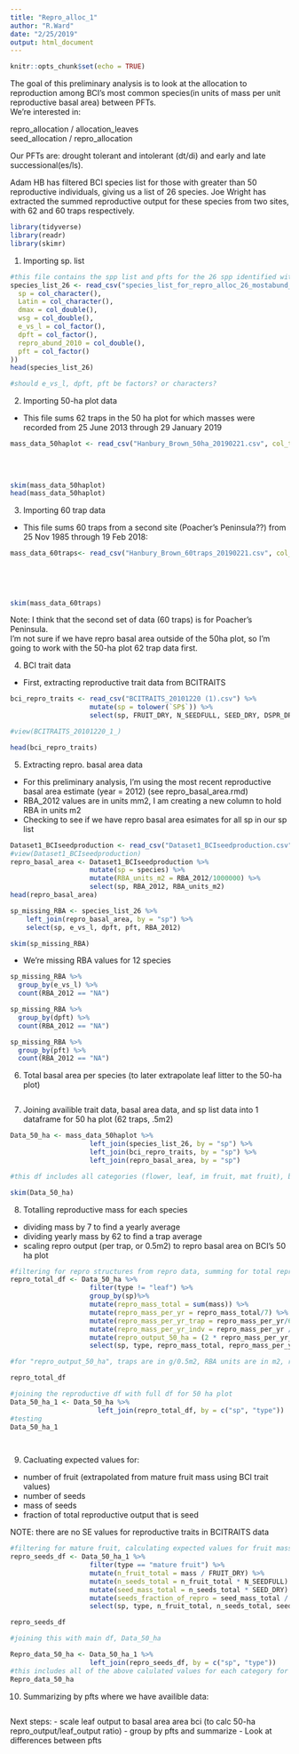 ```yaml
---
title: "Repro_alloc_1"
author: "R.Ward"
date: "2/25/2019"
output: html_document
---
```


```r
knitr::opts_chunk$set(echo = TRUE)
```

The goal of this preliminary analysis is to look at the allocation to reproduction among BCI's most common species(in units of mass per unit reproductive basal area) between PFTs.     
We're interested in:   

repro_allocation / allocation_leaves  
seed_allocation / repro_allocation  

Our PFTs are: drought tolerant and intolerant (dt/di) and early and late successional(es/ls).  

Adam HB has filtered BCI species list for those with greater than 50 reproductive individuals, giving us a list of 26 species. Joe Wright has extracted the summed reproductive output for these species from two sites, with 62 and 60 traps respectively.


```r
library(tidyverse)
library(readr)
library(skimr)
```
1.  Importing sp. list  
```r
#this file contains the spp list and pfts for the 26 spp identified with more than 50 repro individuals
species_list_26 <- read_csv("species_list_for_repro_alloc_26_mostabund_sp.csv", col_types = cols(
  sp = col_character(),
  Latin = col_character(),
  dmax = col_double(),
  wsg = col_double(),
  e_vs_l = col_factor(),
  dpft = col_factor(),
  repro_abund_2010 = col_double(),
  pft = col_factor()
))
head(species_list_26)

#should e_vs_l, dpft, pft be factors? or characters? 

```

2. Importing 50-ha plot data  
- This file sums 62 traps in the 50 ha plot for which masses were recorded from 25 June 2013 through 29 January 2019
```r
mass_data_50haplot <- read_csv("Hanbury_Brown_50ha_20190221.csv", col_types = cols(sp = col_character(), 
                                                                                   type = col_factor(), 
                                                                                   mass = col_double(),
                                                                                   Freq = col_double())
                                                                                      )
skim(mass_data_50haplot)
head(mass_data_50haplot)

```

3. Importing 60 trap data  
- This file sums 60 traps from a second site (Poacher's Peninsula??) from 25 Nov 1985 through 19 Feb 2018:
```r
mass_data_60traps<- read_csv("Hanbury_Brown_60traps_20190221.csv", col_types = cols(
                                                                                      sp = col_character(), 
                                                                                      type = col_factor(), 
                                                                                      mass = col_double(),
                                                                                      Freq = col_double()
                                                                                      ))
skim(mass_data_60traps)
```


Note: I think that the second set of data (60 traps) is for Poacher's Peninsula.    
I'm not sure if we have repro basal area outside of the 50ha plot, so I'm going to work with the 50-ha plot 62 trap data first.   

4. BCI trait data  
- First, extracting reproductive trait data from BCITRAITS 

```r
bci_repro_traits <- read_csv("BCITRAITS_20101220 (1).csv") %>%
                    mutate(sp = tolower(`SP$`)) %>%
                    select(sp, FRUIT_DRY, N_SEEDFULL, SEED_DRY, DSPR_DRY)

#view(BCITRAITS_20101220_1_)

head(bci_repro_traits) 
```

5. Extracting repro. basal area data
 - For this preliminary analysis, I'm using the most recent reproductive basal area estimate (year = 2012) (see repro_basal_area.rmd)
 - RBA_2012 values are in units mm2, I am creating a new column to hold RBA in units m2
 - Checking to see if we have repro basal area esimates for all sp in our sp list
```r
Dataset1_BCIseedproduction <- read_csv("Dataset1_BCIseedproduction.csv")
#view(Dataset1_BCIseedproduction)
repro_basal_area <- Dataset1_BCIseedproduction %>%
                    mutate(sp = species) %>%
                    mutate(RBA_units_m2 = RBA_2012/1000000) %>%
                    select(sp, RBA_2012, RBA_units_m2)
head(repro_basal_area)

sp_missing_RBA <- species_list_26 %>%
    left_join(repro_basal_area, by = "sp") %>%
    select(sp, e_vs_l, dpft, pft, RBA_2012)

skim(sp_missing_RBA)
```

- We're missing RBA values for 12 species
```r
sp_missing_RBA %>%
  group_by(e_vs_l) %>%
  count(RBA_2012 == "NA")

sp_missing_RBA %>%
  group_by(dpft) %>%
  count(RBA_2012 == "NA")

sp_missing_RBA %>%
  group_by(pft) %>%
  count(RBA_2012 == "NA")
```

6. Total basal area per species (to later extrapolate leaf litter to the 50-ha plot)
```r

```


7. Joining availible trait data, basal area data, and sp list data into 1 dataframe for 50 ha plot (62 traps, .5m2)

```r
Data_50_ha <- mass_data_50haplot %>%
                    left_join(species_list_26, by = "sp") %>%
                    left_join(bci_repro_traits, by = "sp") %>%
                    left_join(repro_basal_area, by = "sp")

#this df includes all categories (flower, leaf, im fruit, mat fruit), bci repro traits, repro abund, pfts 

skim(Data_50_ha)

```

8. Totalling reproductive mass for each species
  - dividing mass by 7 to find a yearly average
  - dividing yearly mass by 62 to find a trap average
  - scaling repro output (per trap, or 0.5m2) to repro basal area on BCI's 50 ha plot 
  


        
```r
#filtering for repro structures from repro data, summing for total repro mass per sp, and per reproductive individuals of that sp
repro_total_df <- Data_50_ha %>%
                    filter(type != "leaf") %>%
                    group_by(sp)%>%
                    mutate(repro_mass_total = sum(mass)) %>%
                    mutate(repro_mass_per_yr = repro_mass_total/7) %>%
                    mutate(repro_mass_per_yr_trap = repro_mass_per_yr/62) %>%
                    mutate(repro_mass_per_yr_indv = repro_mass_per_yr / repro_abund_2010) %>%
                    mutate(repro_output_50_ha = (2 * repro_mass_per_yr_trap * RBA_units_m2)) %>%
                    select(sp, type, repro_mass_total, repro_mass_per_yr_indv, repro_mass_per_yr, repro_mass_per_yr_trap, repro_output_50_ha)

#for "repro_output_50_ha", traps are in g/0.5m2, RBA units are in m2, reult is in g/yr output for reproductive basal area

repro_total_df

#joining the reproductive df with full df for 50 ha plot 
Data_50_ha_1 <- Data_50_ha %>%
                      left_join(repro_total_df, by = c("sp", "type"))
#testing
Data_50_ha_1 

              
```

9. Cacluating expected values for:  
- number of fruit (extrapolated from mature fruit mass using BCI trait values)
- number of seeds
- mass of seeds
- fraction of total reproductive output that is seed

NOTE: there are no SE values for reproductive traits in BCITRAITS data

```r
#filtering for mature fruit, calculating expected values for fruit mass, seed #, seed mass, seed_mass/repro_mass
repro_seeds_df <- Data_50_ha_1 %>%
                    filter(type == "mature fruit") %>%
                    mutate(n_fruit_total = mass / FRUIT_DRY) %>%
                    mutate(n_seeds_total = n_fruit_total * N_SEEDFULL) %>%
                    mutate(seed_mass_total = n_seeds_total * SEED_DRY) %>%
                    mutate(seeds_fraction_of_repro = seed_mass_total / repro_mass_total) %>%
                    select(sp, type, n_fruit_total, n_seeds_total, seed_mass_total, seeds_fraction_of_repro)

repro_seeds_df

#joining this with main df, Data_50_ha

Repro_data_50_ha <- Data_50_ha_1 %>%
                    left_join(repro_seeds_df, by = c("sp", "type"))
#this includes all of the above calulated values for each category for each species
Repro_data_50_ha
```


10. Summarizing by pfts where we have availible data: 

```r

```






 Next steps: 
- scale leaf output to basal area area bci (to calc 50-ha repro_output/leaf_output ratio)
- group by pfts and summarize 
- Look at differences between pfts




  
  



